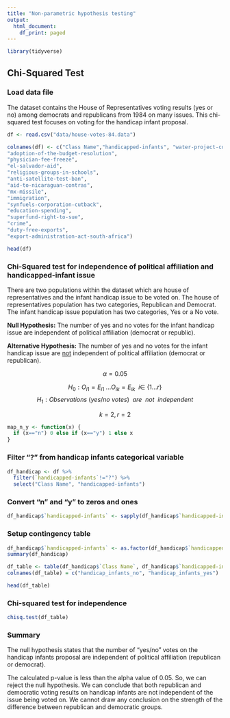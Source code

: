 ```yaml
---
title: "Non-parametric hypothesis testing"
output:
  html_document:
    df_print: paged
---
```


```r
library(tidyverse)
```


## Chi-Squared Test

### Load data file

The dataset contains the House of Representatives voting results (yes or no) among democrats and republicans from 1984 on many issues. This chi-squared test focuses on voting for the handicap infant proposal.

```r
df <- read.csv("data/house-votes-84.data")

colnames(df) <- c("Class Name","handicapped-infants", "water-project-cost-sharing",
"adoption-of-the-budget-resolution",
"physician-fee-freeze",
"el-salvador-aid",
"religious-groups-in-schools",
"anti-satellite-test-ban",
"aid-to-nicaraguan-contras",
"mx-missile",
"immigration",
"synfuels-corporation-cutback",
"education-spending",
"superfund-right-to-sue",
"crime",
"duty-free-exports",
"export-administration-act-south-africa")

head(df)
```
### Chi-Squared test for independence of political affiliation and handicapped-infant issue

There are two populations within the dataset which are house of representatives and the infant handicap issue to be voted on.  The house of representatives population has two categories, Republican and Democrat. The infant handicap issue population has two categories, Yes or a No vote.

**Null Hypothesis:**
The number of yes and no votes for the infant handicap issue are independent of political affiliation (democrat or republic). 

**Alternative Hypothesis:**
The number of yes and no votes for the infant handicap issue are <ins>not</ins> independent of political affiliation (democrat or republican).


$$\alpha = 0.05$$

$$H_0: O_{i1} = E_{i1} \ . . . O_{ik} = E_{ik} \  \ i \in \ \{1...r\} $$
$$H_1: Observations\ (yes/no\ votes) \ \ are \ \ not \ \ independent$$



$$k = 2, r = 2$$

```r
map_n_y <- function(x) {
  if (x=="n") 0 else if (x=="y") 1 else x
}

```

### Filter "?" from handicap infants categorical variable

```r
df_handicap <- df %>% 
  filter(`handicapped-infants`!="?") %>%
  select("Class Name", "handicapped-infants")
```

### Convert "n" and "y" to zeros and ones

```r
df_handicap$`handicapped-infants` <- sapply(df_handicap$`handicapped-infants`, map_n_y)

```

### Setup contingency table

```r
df_handicap$`handicapped-infants` <- as.factor(df_handicap$`handicapped-infants`)
summary(df_handicap)
```


```r
df_table <- table(df_handicap$`Class Name`, df_handicap$`handicapped-infants`)
colnames(df_table) = c("handicap_infants_no", "handicap_infants_yes")

```


```r
head(df_table)
```

### Chi-squared test for independence

```r
chisq.test(df_table)
```

### Summary
The null hypothesis states that the number of "yes/no" votes on the handicap infants proposal are independent of political affiliation (republican or democrat).

The calculated p-value is less than the alpha value of 0.05. So, we can reject the null hypothesis. We can conclude that both republican and democratic voting results on handicap infants are not independent of the issue being voted on. We cannot draw any conclusion on the strength of the difference between republican and democratic groups.



